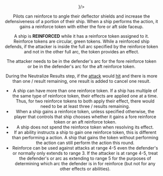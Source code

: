 <Header title="reinforce" icon={<Reinforce/>}/>

Pilots can reinforce to angle their deflector shields and
increase the defensiveness of a portion of their ship. When a
ship performs the <Reinforce/> action, it gains a reinforce token with
either the fore or aft side faceup.

A ship is **REINFORCED** while it has a reinforce token assigned
to it. Reinforce tokens are circular, green tokens. While a
reinforced ship defends, if the attacker is inside the full arc specified by the
reinforce token and not in the other full arc, the token provides an effect.

<DoubleCenter srcA="/images/Reinforce_Fore_Token.webp" srcB="/images/Reinforce_Aft_token.webp" altA="Reinforce Fore" altB="Reinforce Aft" textA="Fore Reinforce" textB="Aft Reinforce"/>

The attacker needs to be in the defender's <FullFrontArc/> arc for the fore reinforce token
or be in the defender's <FullRearArc/> arc for the aft reinforce token.

<ImgCenter src="/images/Reinforce_Example.webp" alt="Example"/>
<TextCenter text="In this example, since the VT-49 Decimator has a fore
reinforce token, the effect would only apply while defending
against the one X-wing in front of it."/>

During the Neutralize Results step, if the [attack](/article/Attack) would [hit](/article/Hit) and there is more
than one <Hit/>/<Crit/> result remaining, one <Evade/> result is added to cancel one result.

* A ship can have more than one reinforce token. If a ship has multiple of
the same type of reinforce token, their effects are applied one at a time.
Thus, for two reinforce tokens to both apply their effect, there would need
to be at least three <Hit/>/<Crit/> results remaining.
* When a ship gains a reinforce token, unless specified otherwise, the
player that controls that ship chooses whether it gains a fore reinforce
token or an aft reinforce token.
* A ship does not spend the reinforce token when resolving its effect.
* If an ability instructs a ship to gain one reinforce token, this is different
than performing a <Reinforce/> action. A ship that gains the token without
performing the action can still perform the <Reinforce/> action this round.
* Reinforce can be used against attacks at range 4-5 even the defender's
<FullFrontArc/> or <FullRearArc/> normally only extends to range 3. If the attacker is at range
4-5, treat the defender's <FullFrontArc/> or <FullRearArc/> arc as extending to range 5 for the
purposes of determining which arc the defender is in for reinforce (but not
for any other effects or abilities).
